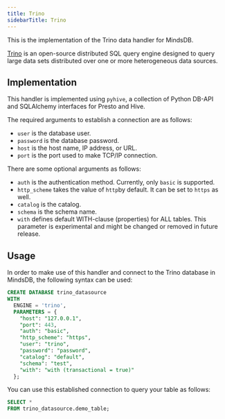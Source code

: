 ```yaml
---
title: Trino
sidebarTitle: Trino
---
```


This is the implementation of the Trino data handler for MindsDB.

[Trino](https://trino.io/) is an open-source distributed SQL query engine designed to query large data sets distributed over one or more heterogeneous data sources.

## Implementation

This handler is implemented using `pyhive`, a collection of Python DB-API and SQLAlchemy interfaces for Presto and Hive.

The required arguments to establish a connection are as follows:

* `user` is the database user.
* `password` is the database password.
* `host` is the host name, IP address, or URL.
* `port` is the port used to make TCP/IP connection.

There are some optional arguments as follows:

* `auth` is the authentication method. Currently, only `basic` is supported.
* `http_scheme` takes the value of `http`by default. It can be set to `https` as well.
* `catalog` is the catalog.
* `schema` is the schema name.
* `with` defines default WITH-clause (properties) for ALL tables. This parameter is experimental and might be changed or removed in future release.

## Usage

In order to make use of this handler and connect to the Trino database in MindsDB, the following syntax can be used:

```sql
CREATE DATABASE trino_datasource
WITH
  ENGINE = 'trino',
  PARAMETERS = {
    "host": "127.0.0.1",
    "port": 443,
    "auth": "basic",
    "http_scheme": "https",
    "user": "trino",
    "password": "password",
    "catalog": "default",
    "schema": "test",
    "with": "with (transactional = true)"
  };
```

You can use this established connection to query your table as follows:

```sql
SELECT *
FROM trino_datasource.demo_table;
```
